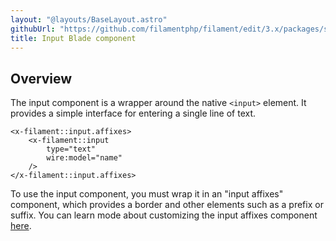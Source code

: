 ```yaml
---
layout: "@layouts/BaseLayout.astro"
githubUrl: "https://github.com/filamentphp/filament/edit/3.x/packages/support/docs/09-blade-components/02-input.md"
title: Input Blade component
---
```


## Overview

The input component is a wrapper around the native `<input>` element. It provides a simple interface for entering a single line of text.

```blade
<x-filament::input.affixes>
    <x-filament::input
        type="text"
        wire:model="name"
    />
</x-filament::input.affixes>
```

To use the input component, you must wrap it in an "input affixes" component, which provides a border and other elements such as a prefix or suffix. You can learn mode about customizing the input affixes component [here](input-affixes).

